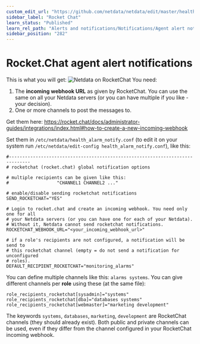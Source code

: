 ```yaml
---
custom_edit_url: "https://github.com/netdata/netdata/edit/master/health/notifications/rocketchat/README.md"
sidebar_label: "Rocket Chat"
learn_status: "Published"
learn_rel_path: "Alerts and notifications/Notifications/Agent alert notifications"
sidebar_position: "282"
---
```



# Rocket.Chat agent alert notifications

This is what you will get:
![Netdata on RocketChat](https://i.imgur.com/Zu4t3j3.png)
You need:

1.  The **incoming webhook URL** as given by RocketChat. You can use the same on all your Netdata servers (or you can have multiple if you like - your decision).
2.  One or more channels to post the messages to.

Get them here: <https://rocket.chat/docs/administrator-guides/integrations/index.html#how-to-create-a-new-incoming-webhook>

Set them in `/etc/netdata/health_alarm_notify.conf` (to edit it on your system run `/etc/netdata/edit-config health_alarm_notify.conf`), like this:

```
#------------------------------------------------------------------------------
# rocketchat (rocket.chat) global notification options

# multiple recipients can be given like this:
#                  "CHANNEL1 CHANNEL2 ..."

# enable/disable sending rocketchat notifications
SEND_ROCKETCHAT="YES"

# Login to rocket.chat and create an incoming webhook. You need only one for all
# your Netdata servers (or you can have one for each of your Netdata).
# Without it, Netdata cannot send rocketchat notifications.
ROCKETCHAT_WEBHOOK_URL="<your_incoming_webhook_url>"

# if a role's recipients are not configured, a notification will be send to
# this rocketchat channel (empty = do not send a notification for unconfigured
# roles).
DEFAULT_RECIPIENT_ROCKETCHAT="monitoring_alarms"
```

You can define multiple channels like this: `alarms systems`.
You can give different channels per **role** using these (at the same file):

```
role_recipients_rocketchat[sysadmin]="systems"
role_recipients_rocketchat[dba]="databases systems"
role_recipients_rocketchat[webmaster]="marketing development"
```

The keywords `systems`, `databases`, `marketing`, `development` are RocketChat channels (they should already exist).
Both public and private channels can be used, even if they differ from the channel configured in your RocketChat incoming webhook.


